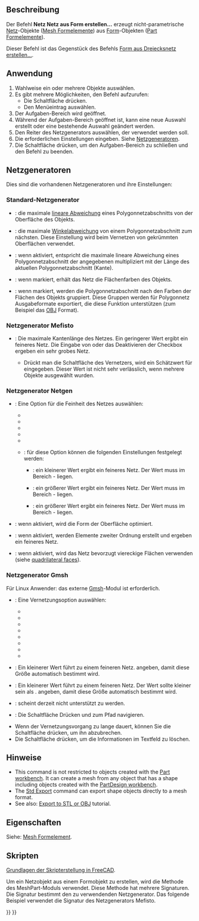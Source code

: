 <languages/>

{{Docnav/de
|[[Mesh_Export/de|Exportieren]]
|[[Mesh_RemeshGmsh/de|NeuVernetzenGmsh]]
|[[Mesh_Workbench/de|Mesh]]
|IconL=Mesh_Export.svg
|IconR=Mesh_RemeshGmsh.svg
|IconC=Workbench_Mesh.svg
}}

{{GuiCommand/de
|Name=Mesh FromPartShape
|Name/de=Netz Netz aus Form erstellen...
|MenuLocation=Netze → Netz Netz aus Form erstellen...
|Workbenches=[[Mesh_Workbench/de|Mesh]]
}}

<span id="Description"></span>
==Beschreibung==

Der Befehl '''Netz Netz aus Form erstellen...''' erzeugt nicht-parametrische [[Mesh/de|Netz]]-Objekte ([[Mesh_Feature/de|Mesh Formelemente]]) aus [[shape/de|Form]]-Objekten ([[Part_Feature/de|Part Formelemente]]).

Dieser Befehl ist das Gegenstück des Befehls [[Part_ShapeFromMesh/de|Form aus Dreiecksnetz erstellen...]].

<span id="Usage"></span>
==Anwendung==

# Wahlweise ein oder mehrere Objekte auswählen.
# Es gibt mehrere Möglichkeiten, den Befehl aufzurufen:
#* Die Schaltfläche {{Button|[[Image:Mesh_FromPartShape.svg|16px]] [[Mesh_FromPartShape/de|Netz aus Form ertellen...]]}} drücken.
#* Den Menüeintrag {{MenuCommand|Netze → [[Image:Mesh_FromPartShape.svg|16px]] Netz Netz aus Form erstellen...}} auswählen.
# Der Aufgaben-Bereich {{MenuCommand|Tessellierung}} wird geöffnet.
# Während der Aufgaben-Bereich geöffnet ist, kann eine neue Auswahl erstellt oder eine bestehende Auswahl geändert werden.
# Den Reiter des Netzgenerators auswählen, der verwendet werden soll.
# Die erforderlichen Einstellungen eingeben. Siehe [[#Netzgeneratoren|Netzgeneratoren]].
# Die Schaltfläche {{Button|OK}} drücken, um den Aufgaben-Bereich zu schließen und den Befehl zu beenden.

<span id="Meshers"></span>
==Netzgeneratoren==

Dies sind die vorhandenen Netzgeneratoren und ihre Einstellungen:

<span id="Standard_mesher"></span>
===Standard-Netzgenerator===

* {{MenuCommand|Oberflächenabweichung}}: die maximale [https://www.opencascade.com/doc/occt-7.3.0/overview/html/occt_user_guides__modeling_algos.html#occt_modalg_11_2 lineare Abweichung] eines Polygonnetzabschnitts von der Oberfläche des Objekts.
* {{MenuCommand|Winkelabweichung}}: die maximale [https://www.opencascade.com/doc/occt-7.3.0/overview/html/occt_user_guides__modeling_algos.html#occt_modalg_11_2 Winkelabweichung] von einem Polygonnetzabschnitt zum nächsten. Diese Einstellung wird beim Vernetzen von gekrümmten Oberflächen verwendet.
* {{MenuCommand|Relative Oberflächenabweichung}}: wenn aktiviert, entspricht die maximale lineare Abweichung eines Polygonnetzabschnitt der angegebenen {{MenuCommand|Oberflächenabweichung}} multipliziert mit der Länge des aktuellen Polygonnetzabschnitt (Kante).
* {{MenuCommand|Flächenfarben auf das Netz anwenden}}: wenn markiert, erhält das Netz die Flächenfarben des Objekts.
* {{MenuCommand|Segmente nach Flächenfarben definieren}}: wenn markiert, werden die Polygonnetzabschnitt nach den Farben der Flächen des Objekts gruppiert. Diese Gruppen werden für Polygonnetz Ausgabeformate exportiert, die diese Funktion unterstützen (zum Beispiel das [https://en.wikipedia.org/wiki/Wavefront_.obj_file OBJ] Format).

<span id="Mefisto_mesher"></span>
===Netzgenerator Mefisto===

* {{MenuCommand|Maximale Kantenlänge}}: Die maximale Kantenlänge des Netzes. Ein geringerer Wert ergibt ein feineres Netz. Die Eingabe von {{Value|0}} oder das Deaktivieren der Checkbox ergeben ein sehr grobes Netz.
** Drückt man die Schaltfläche {{Button|Schätzung}} des Vernetzers, wird ein Schätzwert für {{MenuCommand|Maximale Kantenlänge}} eingegeben. Dieser Wert ist nicht sehr verlässlich, wenn mehrere Objekte ausgewählt wurden.

<span id="Netgen_mesher"></span>
===Netzgenerator Netgen===

* {{MenuCommand|Feinheit}}: Eine Option für die Feinheit des Netzes auswählen:
** {{MenuCommand|Sehr grob}}
** {{MenuCommand|Grob}}
** {{MenuCommand|Mittel}}
** {{MenuCommand|Fein}}
** {{MenuCommand|Sehr fein}}
** {{MenuCommand|Benutzerdefiniert}}: für diese Option können die folgenden Einstellungen festgelegt werden:
*** {{MenuCommand|Mesh Größensortierung}}: ein kleinerer Wert ergibt ein feineres Netz. Der Wert muss im Bereich  {{Value|0.1}} - {{Value|1.0}} liegen.
*** {{MenuCommand|Element pro Kante}}: ein größerer Wert ergibt ein feineres Netz. Der Wert muss im Bereich   {{Value|0.2}} - {{Value|10.0}} liegen.
*** {{MenuCommand|Element pro Krümmungsradius}}: ein größerer Wert ergibt ein feineres Netz. Der Wert muss im Bereich {{Value|0.2}} - {{Value|10}} liegen.
*{{MenuCommand|Oberfläche optimieren}}: wenn aktiviert, wird die Form der Oberfläche optimiert.
*{{MenuCommand|Elemente zweiter Ordnung}}: wenn aktiviert, werden Elemente zweiter Ordnung erstellt und ergeben ein feineres Netz.
*{{MenuCommand|Quad-dominiert}}: wenn aktiviert, wird das Netz bevorzugt viereckige Flächen verwenden (siehe [https://en.wikipedia.org/wiki/Types_of_mesh#Two-dimensional quadrilateral faces]).

<span id="Gmsh_mesher"></span>
===Netzgenerator Gmsh===

Für Linux Anwender: das externe [https://gmsh.info/ Gmsh]-Modul ist erforderlich.

* {{MenuCommand|Vernetzung}}: Eine Vernetzungsoption auswählen:
** {{MenuCommand|Automatisch}}
** {{MenuCommand|Adaptive}}
** {{MenuCommand|Delaunay}}
** {{MenuCommand|Frontal}}
** {{MenuCommand|BAMG}}
** {{MenuCommand|Frontales Quad}}
** {{MenuCommand|Parallelogramme}}
** {{MenuCommand|Quasi-structured Quad}}
* {{MenuCommand|Maximale Elementgröße}}: Ein kleinerer Wert führt zu einem feineren Netz. {{Value|0}} angeben, damit diese Größe automatisch bestimmt wird.
* {{MenuCommand|Minimale Elementgröße}}: Ein kleinerer Wert führt zu einem feineren Netz. Der Wert sollte kleiner sein als {{MenuCommand|Maximale Elementgröße}}. {{Value|0}} angeben, damit diese Größe automatisch bestimmt wird.
* {{MenuCommand|Winkel}}: scheint derzeit nicht unterstützt zu werden.
* {{MenuCommand|Gmsh-Pfad}}: Die Schaltfläche Drücken {{Button|...}} und zum Pfad {{FileName|gmsh.exe}} navigieren.
* Wenn der Vernetzungsvorgang zu lange dauert, können Sie die Schaltfläche {{Button|Abbruch(erzwingen)}} drücken, um ihn abzubrechen.
* Die Schaltfläche {{Button|Leeren}} drücken, um die Informationen im Textfeld zu löschen. <!--Because the task panel closes the Clear button cannot be used with this command. But the same task panel is used for the Mesh_RemeshGmsh command-->

<span id="Notes"></span>
==Hinweise==

* This command is not restricted to objects created with the [[Part_Workbench|Part workbench]]. It can create a mesh from any object that has a shape including objects created with the [[PartDesign_Workbench|PartDesign workbench]].
* The [[Std_Export|Std Export]] command can export shape objects directly to a mesh format.
* See also: [[Export_to_STL_or_OBJ|Export to STL or OBJ]] tutorial.

<span id="Properties"></span>
==Eigenschaften==

Siehe: [[Mesh_Feature/de|Mesh Formelement]].

<span id="Scripting"></span>
==Skripten==

{{Emphasis|Siehe auch:}} [[FreeCAD_Scripting_Basics/de|Grundlagen der Skripterstellung in FreeCAD]].

Um ein Netzobjekt aus einem Formobjekt zu erstellen, wird die Methode {{incode|NetzAusForm}} des MeshPart-Moduls verwendet. Diese Methode hat mehrere Signaturen. Die Signatur bestimmt den zu verwendenden Netzgenerator. Das folgende Beispiel verwendet die Signatur des Netzgenerators Mefisto.

{{Code|code=
import FreeCAD, Part, Mesh, MeshPart

cyl = FreeCAD.ActiveDocument.addObject("Part::Cylinder", "Cylinder")
FreeCAD.ActiveDocument.recompute()

msh = FreeCAD.ActiveDocument.addObject("Mesh::Feature", "Mesh")
msh.Mesh = MeshPart.meshFromShape(Shape=cyl.Shape, MaxLength=1)
msh.ViewObject.DisplayMode = "Flat Lines"
}}


{{Docnav/de
|[[Mesh_Export/de|Exportieren]]
|[[Mesh_RemeshGmsh/de|NeuVernetzenGmsh]]
|[[Mesh_Workbench/de|Mesh]]
|IconL=Mesh_Export.svg
|IconR=Mesh_RemeshGmsh.svg
|IconC=Workbench_Mesh.svg
}}

{{Mesh Tools navi{{#translation:}}}}
{{Userdocnavi{{#translation:}}}}
{{clear}}